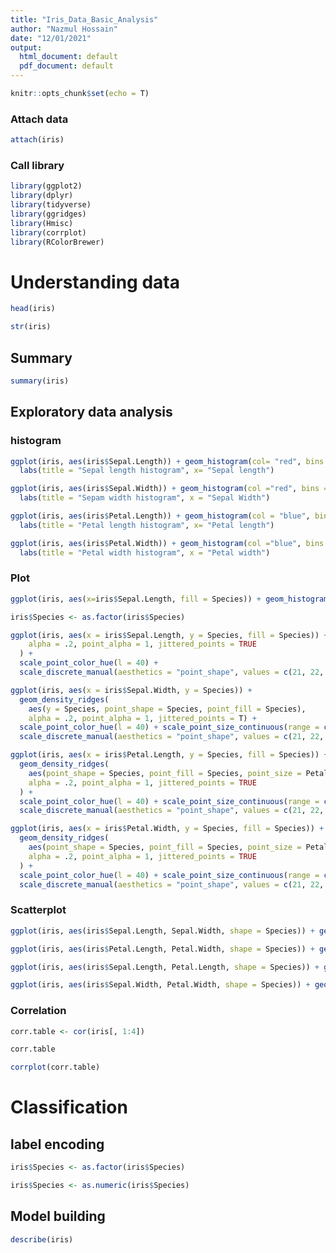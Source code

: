 ```yaml
---
title: "Iris_Data_Basic_Analysis"
author: "Nazmul Hossain"
date: "12/01/2021"
output:
  html_document: default
  pdf_document: default
---
```


```r
knitr::opts_chunk$set(echo = T)
```

### Attach data
```r
attach(iris)
```

### Call library
```r
library(ggplot2)
library(dplyr)
library(tidyverse)
library(ggridges)
library(Hmisc)
library(corrplot)
library(RColorBrewer)
```


# Understanding data

```r
head(iris)
```
```r
str(iris)
```

## Summary
```r
summary(iris)
```

## Exploratory data analysis
### histogram
```r
ggplot(iris, aes(iris$Sepal.Length)) + geom_histogram(col= "red", bins = 30) +
  labs(title = "Sepal length histogram", x= "Sepal length")

```
```r
ggplot(iris, aes(iris$Sepal.Width)) + geom_histogram(col ="red", bins = 30) +
  labs(title = "Sepam width histogram", x = "Sepal Width")

```


```r
ggplot(iris, aes(iris$Petal.Length)) + geom_histogram(col = "blue", bins = 30) +
  labs(title = "Petal length histogram", x= "Petal length")
```
```r
ggplot(iris, aes(iris$Petal.Width)) + geom_histogram(col ="blue", bins = 30) +
  labs(title = "Petal width histogram", x = "Petal width")

```

### Plot
```r
ggplot(iris, aes(x=iris$Sepal.Length, fill = Species)) + geom_histogram(position ="identity" ,bins = 30)
```


```r
iris$Species <- as.factor(iris$Species)
```

```r
ggplot(iris, aes(x = iris$Sepal.Length, y = Species, fill = Species)) + geom_density_ridges(aes(point_color = Species, point_fill = Species,  point_shape = Species),
    alpha = .2, point_alpha = 1, jittered_points = TRUE
  ) +
  scale_point_color_hue(l = 40) +
  scale_discrete_manual(aesthetics = "point_shape", values = c(21, 22, 23))
```

```r
ggplot(iris, aes(x = iris$Sepal.Width, y = Species)) +
  geom_density_ridges(
    aes(y = Species, point_shape = Species, point_fill = Species), 
    alpha = .2, point_alpha = 1, jittered_points = T) +
  scale_point_color_hue(l = 40) + scale_point_size_continuous(range = c(0.5, 4)) +
  scale_discrete_manual(aesthetics = "point_shape", values = c(21, 22, 23))
```

```r
ggplot(iris, aes(x = iris$Petal.Length, y = Species, fill = Species)) +
  geom_density_ridges(
    aes(point_shape = Species, point_fill = Species, point_size = Petal.Length), 
    alpha = .2, point_alpha = 1, jittered_points = TRUE
  ) +
  scale_point_color_hue(l = 40) + scale_point_size_continuous(range = c(0.5, 4)) +
  scale_discrete_manual(aesthetics = "point_shape", values = c(21, 22, 23))
```

```r
ggplot(iris, aes(x = iris$Petal.Width, y = Species, fill = Species)) +
  geom_density_ridges(
    aes(point_shape = Species, point_fill = Species, point_size = Petal.Width), 
    alpha = .2, point_alpha = 1, jittered_points = TRUE
  ) +
  scale_point_color_hue(l = 40) + scale_point_size_continuous(range = c(0.5, 4)) +
  scale_discrete_manual(aesthetics = "point_shape", values = c(21, 22, 23))

```

### Scatterplot
```r
ggplot(iris, aes(iris$Sepal.Length, Sepal.Width, shape = Species)) + geom_point(aes(col = Species), size = 5) + xlab("Sepal.Length") + ylab("Sepal.Width") 
```


```r
ggplot(iris, aes(iris$Petal.Length, Petal.Width, shape = Species)) + geom_point(aes(col = Species), size = 4) + xlab("Petal.Length") + ylab("Petal.Width") 
```

```r
ggplot(iris, aes(iris$Sepal.Length, Petal.Length, shape = Species)) + geom_point(aes(col = Species), size = 4) + xlab("Sepal.Length") + ylab("Petal.Length") 
```

```r
ggplot(iris, aes(iris$Sepal.Width, Petal.Width, shape = Species)) + geom_point(aes(col = Species), size= 4) + xlab("Sepal.Width") + ylab("Petal.Width") 
```

### Correlation
```r
corr.table <- cor(iris[, 1:4])
```

```r
corr.table
```

```r
corrplot(corr.table)
```

# Classification
## label encoding
```r
iris$Species <- as.factor(iris$Species)
```

```r
iris$Species <- as.numeric(iris$Species)
```

## Model building
```r
describe(iris)
```
